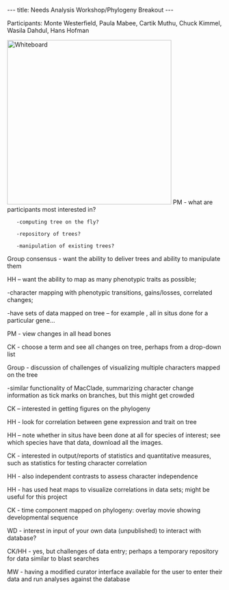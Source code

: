 ---
title: Needs Analysis Workshop/Phylogeny Breakout
---

Participants: Monte Westerfield, Paula Mabee, Cartik Muthu, Chuck Kimmel, Wasila Dahdul, Hans Hofman

[[Image:Day2-phylogeny1.whiteboard.JPG|thumb|right|384px|Whiteboard]]
PM - what are participants most interested in? 

	-computing tree on the fly?

	-repository of trees?

	-manipulation of existing trees?

Group consensus - want the ability to deliver trees and ability to manipulate them

HH – want the ability to map as many phenotypic traits as possible; 

-character mapping with phenotypic transitions, gains/losses, correlated changes; 

-have sets of data mapped on tree – for example , all in situs done for a particular gene…

PM - view changes in all head bones

CK - choose a term and see all changes on tree, perhaps from a drop-down list

Group - discussion of challenges of visualizing multiple characters mapped on the tree

-similar functionality of MacClade, summarizing character change information as tick marks on branches, but this might get crowded

CK – interested in getting figures on the phylogeny

HH - look for correlation between gene expression and trait on tree

HH – note whether in situs have been done at all for species of interest;  see which species have that data, download all the images.
 
CK - interested in output/reports of statistics and quantitative measures, such as statistics for testing character correlation

HH - also independent contrasts to assess character independence

HH - has used heat maps to visualize correlations in data sets; might be useful for this project

CK - time component mapped on phylogeny: overlay movie showing developmental sequence

WD - interest in input of your own data (unpublished) to interact with database?

CK/HH - yes, but challenges of data entry; perhaps a temporary repository for data similar to blast searches

MW - having a modified curator interface available for the user to enter their data and run analyses against the database